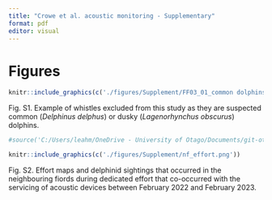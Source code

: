 ```yaml
---
title: "Crowe et al. acoustic monitoring - Supplementary"
format: pdf
editor: visual
---
```


```{=tex}
\begin{center}

Leah M. Crowe$^{*1,2}$, William Rayment$^{1}$, Jenni A. Stanley$^{3}$

*leah.crowe\@postgrad.otago.ac.nz

$^{1}$Department of Marine Science $^{2}$Department of Mathematics and Statistics

University of Otago, Dunedin, New Zealand

$^{3}$Coastal Marine Field Station, University of Waikato, Tauranga, New Zealand
\end{center}
```

# Figures

```r
knitr::include_graphics(c('./figures/Supplement/FF03_01_common dolphins.png'))
```
Fig. S1. Example of whistles excluded from this study as they are suspected common (*Delphinus delphus*) or dusky (*Lagenorhynchus obscurus*) dolphins. 

```r

#source('C:/Users/leahm/OneDrive - University of Otago/Documents/git-otago/Fiordland_acoustic_monitoring/scripts/suppmat_map_s2.R', local = TRUE, verbose = F)$value

knitr::include_graphics(c('./figures/Supplement/nf_effort.png'))
```

Fig. S2. Effort maps and delphinid sightings that occurred in the neighbouring fiords during dedicated effort that co-occurred with the servicing of acoustic devices between February 2022 and February 2023.
